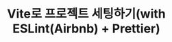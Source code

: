---
title: "Vite로 프로젝트 세팅하기(with ESLint(Airbnb) + Prettier)"
description: "Vite로 프로젝트를 세팅해보았다."
publishDate: "2024.04.10"
tags:
  - React
pinned: false
---